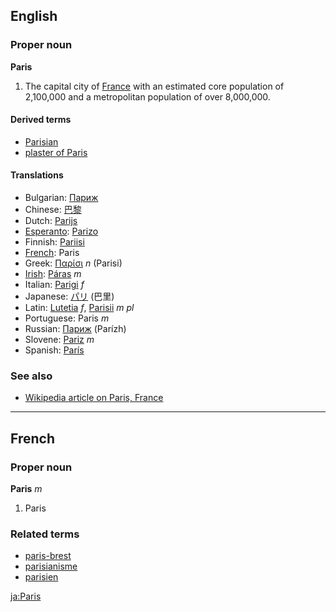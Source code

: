 ==English==
===Proper noun===
'''Paris'''

# The capital city of [[France]] with an estimated core population of 2,100,000 and a metropolitan population of over 8,000,000.

====Derived terms====
*[[Parisian]]
*[[plaster of Paris]]<!-- capitalization? -->

====Translations====
*Bulgarian: [[Париж]]
*Chinese: [[巴黎]]
*Dutch: [[Parijs]]
*[[Esperanto]]: [[Parizo]]
*Finnish: [[Pariisi]]
*[[French]]: Paris
*Greek: [[Παρίσι]] ''n'' (Parisi)
*[[Irish]]: [[Páras]] ''m''
*Italian: [[Parigi]] ''f''
*Japanese: [[パリ]] (巴里)
*Latin: [[Lutetia]] ''f'', [[Parisii]] ''m pl''
*Portuguese: Paris ''m''
*Russian: [[Париж]] (Parízh)
*Slovene: [[Pariz]] ''m''
*Spanish: [[París]]

===See also===
*[[w:Paris, France|Wikipedia article on Paris, France]]
----

==French==
===Proper noun===
'''Paris''' ''m''

# Paris

===Related terms===
*[[paris-brest]]
*[[parisianisme]]
*[[parisien]]
[[ja:Paris]]